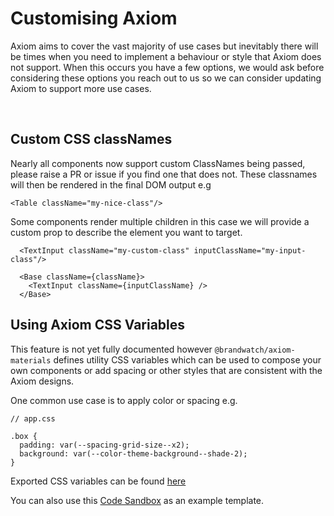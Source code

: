 <Meta title="Customising Axiom" />

# Customising Axiom

Axiom aims to cover the vast majority of use cases but inevitably there will be times when you need to implement a behaviour or style that Axiom does not support. 
When this occurs you have a few options, we would ask before considering these options you reach out to us so we can consider updating Axiom to support more use cases.

<br /> 

## Custom CSS classNames
Nearly all components now support custom ClassNames being passed, please raise a PR or issue if you find one that does not. 
These classnames will then be rendered in the final DOM output e.g

```
<Table className="my-nice-class"/>
```

Some components render multiple children in this case we will provide a custom prop to describe the element you want to target.

```
  <TextInput className="my-custom-class" inputClassName="my-input-class"/>

  <Base className={className}>
    <TextInput className={inputClassName} />
  </Base>
```

## Using Axiom CSS Variables
This feature is not yet fully documented however `@brandwatch/axiom-materials` defines utility CSS variables which can be used to compose your own components 
or add spacing or other styles that are consistent with the Axiom designs.

One common use case is to apply color or spacing e.g.

```
// app.css

.box {
  padding: var(--spacing-grid-size--x2);
  background: var(--color-theme-background--shade-2);
}

```

Exported CSS variables can be found [here](https://github.com/BrandwatchLtd/axiom-react/blob/master/packages/axiom-materials/src/importCssVariables.js)

You can also use this [Code Sandbox](https://codesandbox.io/s/axiom-materials-import-importcssvariables-9mwhi) as an example template.
